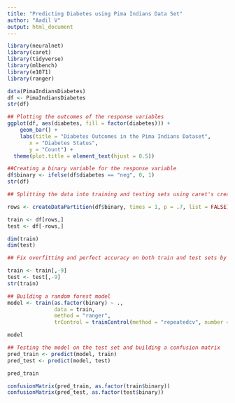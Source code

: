 ```yaml
---
title: "Predicting Diabetes using Pima Indians Data Set"
author: "Aadil V"
output: html_document
---
```

```r
library(neuralnet)
library(caret)
library(tidyverse)
library(mlbench)
library(e1071)
library(ranger)

```
```r
data(PimaIndiansDiabetes)
df <- PimaIndiansDiabetes
str(df)

## Plotting the outcomes of the response variables
ggplot(df, aes(diabetes, fill = factor(diabetes))) +
    geom_bar() +
    labs(title = "Diabetes Outcomes in the Pima Indians Dataset",
       x = "Diabetes Status", 
       y = "Count") +
  theme(plot.title = element_text(hjust = 0.5))

##Creating a binary variable for the response variable
df$binary <- ifelse(df$diabetes == "neg", 0, 1)
str(df)

```
```r
## Splitting the data into training and testing sets using caret's createDataPartition function.

rows <- createDataPartition(df$binary, times = 1, p = .7, list = FALSE)

train <- df[rows,]
test <- df[-rows,]

dim(train)
dim(test)
```
```r
## Fix overfitting and perfect accuracy on both train and test sets by removing diabetes column

train <- train[,-9]
test <- test[,-9]
str(train)


```

```r
## Building a random forest model
model <- train(as.factor(binary) ~ .,
               data = train,
               method = "ranger",
               trControl = trainControl(method = "repeatedcv", number = 2, repeats = 2))

model

```

```r
## Testing the model on the test set and building a confusion matrix
pred_train <- predict(model, train)
pred_test <- predict(model, test)

pred_train

confusionMatrix(pred_train, as.factor(train$binary))
confusionMatrix(pred_test, as.factor(test$binary))

```
